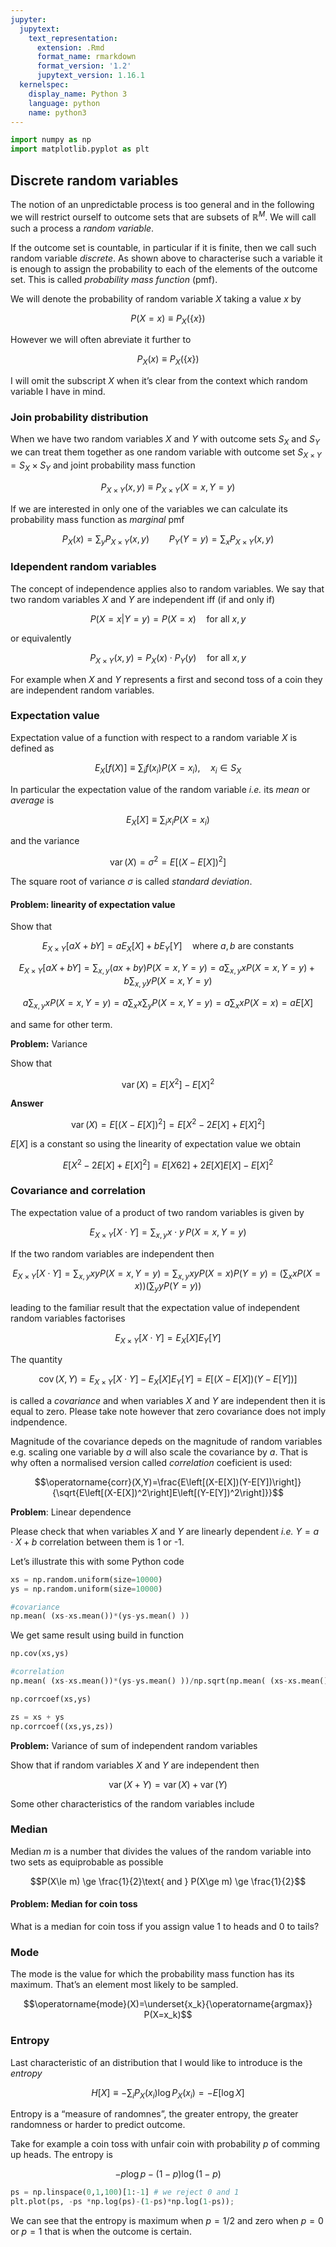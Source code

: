 ```yaml
---
jupyter:
  jupytext:
    text_representation:
      extension: .Rmd
      format_name: rmarkdown
      format_version: '1.2'
      jupytext_version: 1.16.1
  kernelspec:
    display_name: Python 3
    language: python
    name: python3
---
```


```python
import numpy as np
import matplotlib.pyplot as plt
```

## Discrete random variables


The notion of an unpredictable process is too general and in the following we will restrict ourself to outcome sets that are subsets of $\mathbb{R}^M$. We will call such a process a _random variable_. 


If the outcome set is countable, in particular if it is finite, then we call such random variable _discrete_. As shown above  to characterise such a variable it is enough to assign  the probability to each of the elements of the outcome set. This is called _probability mass function_ (pmf). 


We will denote the probability of random variable $X$  taking a value $x$ by


$$P(X=x)\equiv P_X(\{x\})$$ 


However we will often abreviate it further to


$$ P_X(x) \equiv P_X(\{x\})$$


I will omit the subscript $X$ when it's clear from the context  which random variable I have in mind. 


### Join probability distribution


When we have two random variables $X$ and $Y$ with outcome sets $S_X$  and $S_Y$ we can treat them  together as one random variable with outcome set  $S_{X\times  Y}=S_{X}\times S_Y$ and joint probability mass function


$$P_{X\times Y}(x,y) \equiv P_{X\times Y}(X=x, Y=y)$$


If we are interested in only one of the variables we can calculate its probability mass function as _marginal_ pmf


$$P_X(x)= \sum_y P_{X\times Y}(x, y)\qquad P_Y(Y=y)= \sum_x P_{X\times Y}(x,y)$$


### Idependent random variables


The concept of independence applies also to random variables. We say that two random variables $X$ and $Y$ are independent iff (if and only if)


$$P(X=x|  Y=y)= P(X=x)\quad\text{for all }x,y$$


or equivalently


$$P_{X\times Y}(x, y)= P_X(x)\cdot P_Y(y) \quad\text{for all }x,y$$


For example when $X$ and $Y$ represents a first and second toss of a coin they are independent random variables. 


### Expectation value


Expectation value of a function with respect to a random variable $X$ is defined as


$$E_X[f(X)] \equiv \sum_i f(x_i)P(X=x_i),\quad x_i\in S_X$$ 


In particular the expectation value of the random variable _i.e._ its _mean_ or _average_ is 


$$E_X[X] \equiv \sum_i x_i P(X=x_i)$$ 


and the variance


$$\operatorname{var}(X)=\sigma^2 = E[(X-E[X])^2]$$


The square root of variance $\sigma$  is called _standard deviation_. 


#### Problem: linearity of expectation value


Show that


$$E_{X\times Y}[a X + b  Y]= a E_X[X] + b E_Y[Y]\quad\text{where }a,b\text{ are constants}$$

<!-- #region tags=["answer"] jupyter={"source_hidden": true} -->
$$E_{X\times Y}[a X + b  Y]=\sum_{x,y}\left(a x + b y\right) P(X=x, Y=y) = a \sum_{x,y} x  P(X=x, Y=y)+b \sum_{x,y}  y P(X=x, Y=y) $$
<!-- #endregion -->

<!-- #region tags=["answer"] jupyter={"source_hidden": true} -->
$$a \sum_{x,y} x  P(X=x, Y=y) = a\sum_x  x \sum_y P(X=x, Y=y)= a\sum_x x P(X=x) = a E[X]$$
<!-- #endregion -->

<!-- #region tags=["answer"] jupyter={"source_hidden": true} -->
and same for other term.
<!-- #endregion -->

<!-- #region tags=["problem"] -->
__Problem:__ Variance
<!-- #endregion -->

<!-- #region tags=["problem"] -->
Show that 
<!-- #endregion -->

<!-- #region tags=["problem"] -->
$$\operatorname{var}(X) = E[X^2]-E[X]^2$$
<!-- #endregion -->

__Answer__

<!-- #region tags=["answer"] jupyter={"source_hidden": true} -->
$$\operatorname{var}(X) = E[(X-E[X])^2] = E\left[X^2-2 E[X]+E[X]^2\right]$$
<!-- #endregion -->

<!-- #region tags=["answer"] jupyter={"source_hidden": true} -->
$E[X]$ is a constant so using the linearity of expectation value we obtain
<!-- #endregion -->

<!-- #region tags=["answer"] jupyter={"source_hidden": true} -->
$$E\left[X^2-2 E[X]+E[X]^2\right]=E[X62]+2E[X]E[X]-E[X]^2$$
<!-- #endregion -->

### Covariance and correlation


The expectation value of a product of two random variables is given by 


$$E_{X\times Y}[X\cdot Y]=\sum_{x,y} x\cdot y\, P(X=x , Y=y)$$


If the two random variables are independent then


$$E_{X\times Y}[X\cdot Y]=\sum_{x,y} x y P(X=x , Y=y)
=\sum_{x,y} x y P(X=x)P(Y=y)=
\left(\sum_{x} x P(X=x)\right)
\left(\sum_{y} y P(Y=y)\right)
$$


leading to the familiar result that the expectation value of independent random variables factorises


$$E_{X\times Y}[X\cdot Y]=E_X[X] E_Y[Y]$$


The quantity 


$$\operatorname{cov}(X,Y)=E_{X\times Y}[X\cdot Y]-E_X[X] E_Y[Y]=E[(X-E[X])(Y-E[Y])]$$


is called a _covariance_ and when variables $X$ and $Y$ are independent then it is equal to zero. Please take note however that zero covariance does not imply indpendence.


Magnitude of the covariance depeds on the magnitude of random variables e.g. scaling one variable by $a$ will also scale the covariance by $a$. That is why often a normalised version called _correlation_ coeficient is used:


$$\operatorname{corr}(X,Y)=\frac{E\left[(X-E[X])(Y-E[Y])\right]}{\sqrt{E\left[(X-E[X])^2\right]E\left[(Y-E[Y])^2\right]}}$$

<!-- #region tags=["problem"] -->
__Problem__: Linear dependence
<!-- #endregion -->

<!-- #region tags=["problem"] -->
Please check that when variables $X$ and $Y$ are linearly dependent _i.e._  $Y =a \cdot X + b$ correlation between them is 1 or -1. 
<!-- #endregion -->

Let's illustrate this with some Python code

```python
xs = np.random.uniform(size=10000)
ys = np.random.uniform(size=10000)
```

```python
#covariance 
np.mean( (xs-xs.mean())*(ys-ys.mean() ))
```

We get same result using build in function

```python
np.cov(xs,ys)
```

```python
#correlation
np.mean( (xs-xs.mean())*(ys-ys.mean() ))/np.sqrt(np.mean( (xs-xs.mean())**2)*np.mean((ys-ys.mean() )**2))
```

```python
np.corrcoef(xs,ys)
```

```python
zs = xs + ys 
np.corrcoef((xs,ys,zs))
```

<!-- #region tags=["problem"] -->
__Problem:__ Variance of sum  of independent random variables
<!-- #endregion -->

<!-- #region tags=["problem"] -->
Show that if random variables $X$ and $Y$ are independent then
<!-- #endregion -->

<!-- #region tags=["problem"] -->
$$\operatorname{var}(X+Y) = \operatorname{var}(X) +  \operatorname{var}(Y)$$
<!-- #endregion -->

Some other characteristics of the random variables include


### Median


Median $m$ is a number that divides the values of the random variable into two  sets as equiprobable as possible


$$P(X\le m) \ge \frac{1}{2}\text{ and } P(X\ge m) \ge \frac{1}{2}$$

<!-- #region tags=["problem"] -->
#### Problem: Median for coin toss
<!-- #endregion -->

<!-- #region tags=["problem"] -->
What is a median for coin toss if you assign value $1$ to heads and $0$ to tails? 
<!-- #endregion -->

### Mode 


The mode is the value for which the probability mass function has its maximum. That's an element most likely to be sampled.


$$\operatorname{mode}(X)=\underset{x_k}{\operatorname{argmax}} P(X=x_k)$$


### Entropy


Last characteristic of an distribution that I would like to introduce is the _entropy_ 


$$H[X] \equiv -\sum_i P_X(x_i) \log P_X(x_i)=-E[\log X] $$


Entropy is a "measure of randomnes", the greater entropy, the greater randomness or harder to predict outcome. 


Take for example a coin toss with unfair coin with probability $p$ of comming up heads. The entropy is 


$$-p\log p - (1-p)\log(1-p)$$

```python
ps = np.linspace(0,1,100)[1:-1] # we reject 0 and 1
plt.plot(ps, -ps *np.log(ps)-(1-ps)*np.log(1-ps));
```

We can see that the entropy is maximum when $p=1/2$ and zero when $p=0$ or $p=1$ that is when the outcome is certain. 
